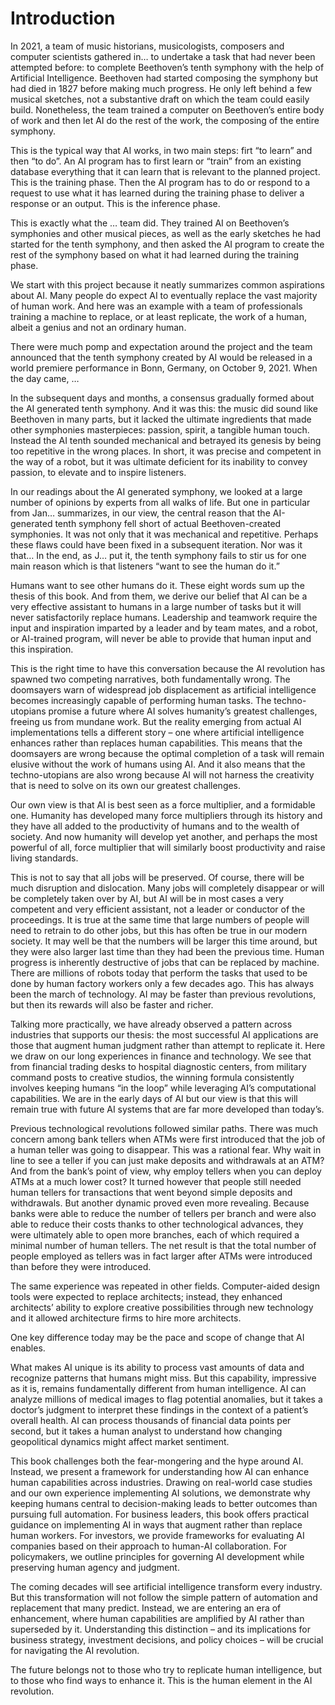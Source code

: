 # Introduction {.unnumbered}

In 2021, a team of music historians, musicologists, composers and computer scientists gathered in... to undertake a task that had never been attempted before: to complete Beethoven's tenth symphony with the help of Artificial Intelligence. Beethoven had started composing the symphony but had died in 1827 before making much progress. He only left behind a few musical sketches, not a substantive draft on which the team could easily build. Nonetheless, the team trained a computer on Beethoven's entire body of work and then let AI do the rest of the work, the composing of the entire symphony.

This is the typical way that AI works, in two main steps: firt "to learn" and then "to do". An AI program has to first learn or "train" from an existing database everything that it can learn that is relevant to the planned project. This is the training phase. Then the AI program has to do or respond to a request to use what it has learned during the training phase to deliver a response or an output. This is the inference phase.

This is exactly what the ... team did. They trained AI on Beethoven's symphonies and other musical pieces, as well as the early sketches he had started for the tenth symphony, and then asked the AI program to create the rest of the symphony based on what it had learned during the training phase.

We start with this project because it neatly summarizes common aspirations about AI. Many people do expect AI to eventually replace the vast majority of human work. And here was an example with a team of professionals training a machine to replace, or at least replicate, the work of a human, albeit a genius and not an ordinary human.

There were much pomp and expectation around the project and the team announced that the tenth symphony created by AI would be released in a world premiere performance in Bonn, Germany, on October 9, 2021. When the day came, ...

In the subsequent days and months, a consensus gradually formed about the AI generated tenth symphony. And it was this: the music did sound like Beethoven in many parts, but it lacked the ultimate ingredients that made other symphonies masterpieces: passion, spirit, a tangible human touch. Instead the AI tenth sounded mechanical and betrayed its genesis by being too repetitive in the wrong places. In short, it was precise and competent in the way of a robot, but it was ultimate deficient for its inability to convey passion, to elevate and to inspire listeners.

In our readings about the AI generated symphony, we looked at a large number of opinions by experts from all walks of life. But one in particular from Jan... summarizes, in our view, the central reason that the AI-generated tenth symphony fell short of actual Beethoven-created symphonies. It was not only that it was mechanical and repetitive. Perhaps these flaws could have been fixed in a subsequent iteration. Nor was it that... In the end, as J... put it, the tenth symphony fails to stir us for one main reason which is that listeners "want to see the human do it."

Humans want to see other humans do it. These eight words sum up the thesis of this book. And from them, we derive our belief that AI can be a very effective assistant to humans in a large number of tasks but it will never satisfactorily replace humans. Leadership and teamwork require the input and inspiration imparted by a leader and by team mates, and a robot, or AI-trained program, will never be able to provide that human input and this inspiration.

This is the right time to have this conversation because the AI revolution has spawned two competing narratives, both fundamentally wrong. The doomsayers warn of widespread job displacement as artificial intelligence becomes increasingly capable of performing human tasks. The techno-utopians promise a future where AI solves humanity's greatest challenges, freeing us from mundane work. But the reality emerging from actual AI implementations tells a different story – one where artificial intelligence enhances rather than replaces human capabilities. This means that the doomsayers are wrong because the optimal completion of a task will remain elusive without the work of humans using AI. And it also means that the techno-utopians are also wrong because AI will not harness the creativity that is need to solve on its own our greatest challenges.

Our own view is that AI is best seen as a force multiplier, and a formidable one. Humanity has developed many force multipliers through its history and they have all added to the productivity of humans and to the wealth of society. And now humanity will develop yet another, and perhaps the most powerful of all, force multiplier that will similarly boost productivity and raise living standards.

This is not to say that all jobs will be preserved. Of course, there will be much disruption and dislocation. Many jobs will completely disappear or will be completely taken over by AI, but AI will be in most cases a very competent and very efficient assistant, not a leader or conductor of the proceedings. It is true at the same time that large numbers of people will need to retrain to do other jobs, but this has often be true in our modern society. It may well be that the numbers will be larger this time around, but they were also larger last time than they had been the previous time. Human progress is inherently destructive of jobs that can be replaced by machine. There are millions of robots today that perform the tasks that used to be done by human factory workers only a few decades ago. This has always been the march of technology. AI may be faster than previous revolutions, but then its rewards will also be faster and richer.

Talking more practically, we have already observed a pattern across industries that supports our thesis: the most successful AI applications are those that augment human judgment rather than attempt to replicate it. Here we draw on our long experiences in finance and technology. We see that from financial trading desks to hospital diagnostic centers, from military command posts to creative studios, the winning formula consistently involves keeping humans "in the loop" while leveraging AI's computational capabilities. We are in the early days of AI but our view is that this will remain true with future AI systems that are far more developed than today's.

Previous technological revolutions followed similar paths. There was much concern among bank tellers when ATMs were first introduced that the job of a human teller was going to disappear. This was a rational fear. Why wait in line to see a teller if you can just make deposits and withdrawals at an ATM? And from the bank's point of view, why employ tellers when you can deploy ATMs at a much lower cost? It turned however that people still needed human tellers for transactions that went beyond simple deposits and withdrawals. But another dynamic proved even more revealing. Because banks were able to reduce the number of tellers per branch and were also able to reduce their costs thanks to other technological advances, they were ultimately able to open more branches, each of which required a minimal number of human tellers. The net result is that the total number of people employed as tellers was in fact larger after ATMs were introduced than before they were introduced.

The same experience was repeated in other fields. Computer-aided design tools were expected to replace architects; instead, they enhanced architects' ability to explore creative possibilities through new technology and it allowed architecture firms to hire more architects.

One key difference today may be the pace and scope of change that AI enables.

What makes AI unique is its ability to process vast amounts of data and recognize patterns that humans might miss. But this capability, impressive as it is, remains fundamentally different from human intelligence. AI can analyze millions of medical images to flag potential anomalies, but it takes a doctor's judgment to interpret these findings in the context of a patient's overall health. AI can process thousands of financial data points per second, but it takes a human analyst to understand how changing geopolitical dynamics might affect market sentiment.

This book challenges both the fear-mongering and the hype around AI. Instead, we present a framework for understanding how AI can enhance human capabilities across industries. Drawing on real-world case studies and our own experience implementing AI solutions, we demonstrate why keeping humans central to decision-making leads to better outcomes than pursuing full automation.
For business leaders, this book offers practical guidance on implementing AI in ways that augment rather than replace human workers. For investors, we provide frameworks for evaluating AI companies based on their approach to human-AI collaboration. For policymakers, we outline principles for governing AI development while preserving human agency and judgment.

The coming decades will see artificial intelligence transform every industry. But this transformation will not follow the simple pattern of automation and replacement that many predict. Instead, we are entering an era of enhancement, where human capabilities are amplified by AI rather than superseded by it. Understanding this distinction – and its implications for business strategy, investment decisions, and policy choices – will be crucial for navigating the AI revolution.

The future belongs not to those who try to replicate human intelligence, but to those who find ways to enhance it. This is the human element in the AI revolution.